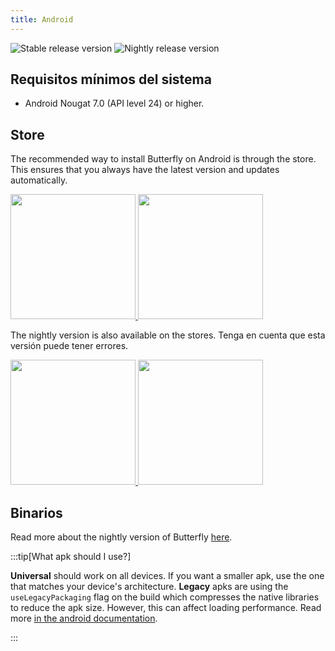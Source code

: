 ```yaml
---
title: Android
---
```


![Stable release version](https://img.shields.io/badge/dynamic/yaml?color=c4840d&label=Stable&query=%24.version&url=https%3A%2F%2Fraw.githubusercontent.com%2FLinwoodDev%2Fbutterfly%2Fstable%2Fapp%2Fpubspec.yaml&style=for-the-badge)
![Nightly release version](https://img.shields.io/badge/dynamic/yaml?color=f7d28c&label=Nightly&query=%24.version&url=https%3A%2F%2Fraw.githubusercontent.com%2FLinwoodDev%2Fbutterfly%2Fnightly%2Fapp%2Fpubspec.yaml&style=for-the-badge)


## Requisitos mínimos del sistema

- Android Nougat 7.0 (API level 24) or higher.

## Store

The recommended way to install Butterfly on Android is through the store. This ensures that you always have the latest version and updates automatically.

<div class="row">
<a href="https://play.google.com/store/apps/details?id=dev.linwood.butterfly">
	<img src={Playstore.src} width="200"/>
</a>
<a href="https://f-droid.org/de/packages/dev.linwood.butterfly">
	<img src={Fdroid.src} width="200" />
</a>
</div>

The nightly version is also available on the stores. Tenga en cuenta que esta versión puede tener errores.

<div class="row">
<a href="https://play.google.com/apps/testing/dev.linwood.butterfly">
	<img src={Playstore.src} width="200"/>
</a>
<a href="https://f-droid.org/de/packages/dev.linwood.butterfly.nightly">
	<img src={Fdroid.src} width="200" />
</a>
</div>

## Binarios

<Tabs>
<TabItem label="Stable">
  <CardGrid>
    <DownloadButton href="https://github.com/LinwoodDev/butterfly/releases/download/stable/linwood-butterfly-android.apk" title="APK (Universal)"/>
    <DownloadButton href="https://github.com/LinwoodDev/butterfly/releases/download/stable/linwood-butterfly-android-arm.apk" title="APK (ARM)"/>
    <DownloadButton href="https://github.com/LinwoodDev/butterfly/releases/download/stable/linwood-butterfly-android-arm64.apk" title="APK (ARM64)"/>
    <DownloadButton href="https://github.com/LinwoodDev/butterfly/releases/download/stable/linwood-butterfly-android-x86_64.apk" title="APK (x86_64)"/>
  </CardGrid>
</TabItem>
<TabItem label="Stable (Legacy)">
  <CardGrid>
    <DownloadButton href="https://github.com/LinwoodDev/butterfly/releases/download/stable/linwood-butterfly-android-legacy.apk" title="APK (Universal)"/>
    <DownloadButton href="https://github.com/LinwoodDev/butterfly/releases/download/stable/linwood-butterfly-android-arm-legacy.apk" title="APK (ARM)"/>
    <DownloadButton href="https://github.com/LinwoodDev/butterfly/releases/download/stable/linwood-butterfly-android-arm64-legacy.apk" title="APK (ARM64)"/>
    <DownloadButton href="https://github.com/LinwoodDev/butterfly/releases/download/stable/linwood-butterfly-android-x86_64-legacy.apk" title="APK (x86_64)"/>
  </CardGrid>
</TabItem>
<TabItem label="Nightly">
  <CardGrid>
    <DownloadButton href="https://github.com/LinwoodDev/butterfly/releases/download/nightly/linwood-butterfly-android.apk" title="APK (Universal)"/>
    <DownloadButton href="https://github.com/LinwoodDev/butterfly/releases/download/nightly/linwood-butterfly-android-arm.apk" title="APK (ARM)"/>
    <DownloadButton href="https://github.com/LinwoodDev/butterfly/releases/download/nightly/linwood-butterfly-android-arm64.apk" title="APK (ARM64)"/>
    <DownloadButton href="https://github.com/LinwoodDev/butterfly/releases/download/nightly/linwood-butterfly-android-x86_64.apk" title="APK (x86_64)"/>
  </CardGrid>
</TabItem>
<TabItem label="Nightly (Legacy)">
  <CardGrid>
    <DownloadButton href="https://github.com/LinwoodDev/butterfly/releases/download/nightly/linwood-butterfly-android-legacy.apk" title="APK (Universal)"/>
    <DownloadButton href="https://github.com/LinwoodDev/butterfly/releases/download/nightly/linwood-butterfly-android-arm-legacy.apk" title="APK (ARM)"/>
    <DownloadButton href="https://github.com/LinwoodDev/butterfly/releases/download/nightly/linwood-butterfly-android-arm64-legacy.apk" title="APK (ARM64)"/>
    <DownloadButton href="https://github.com/LinwoodDev/butterfly/releases/download/nightly/linwood-butterfly-android-x86_64-legacy.apk" title="APK (x86_64)"/>
  </CardGrid>
</TabItem>
</Tabs>

Read more about the nightly version of Butterfly [here](/community/nightly).

:::tip[What apk should I use?]

**Universal** should work on all devices. If you want a smaller apk, use the one that matches your device's architecture.
**Legacy** apks are using the `useLegacyPackaging` flag on the build which compresses the native libraries to reduce the apk size. However, this can affect loading performance. Read more [in the android documentation](https://developer.android.com/reference/tools/gradle-api/7.1/com/android/build/api/dsl/JniLibsPackagingOptions#uselegacypackaging).

:::
